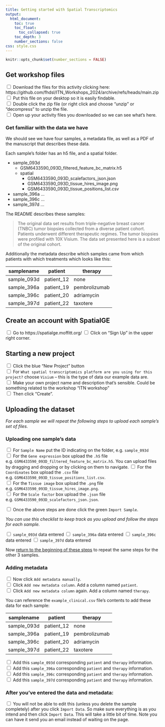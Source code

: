 ```yaml
---
title: Getting started with Spatial Transcriptomics
output:
  html_document:
    toc: true
    toc_float:
      toc_collapsed: true
    toc_depth: 3
    number_sections: false
css: style.css
---
```

```r
knitr::opts_chunk$set(number_sections = FALSE)
```

## Get workshop files
<input type="checkbox"> Download the files for this activity clicking here: https://github.com/fhdsl/ITN_Workshops_2024/archive/refs/heads/main.zip
<input type="checkbox"> Put this file on your desktop so it is easily findable.  
<input type="checkbox"> Double click the zip file (or right click and choose "unzip" or "decompress" to unzip the file.  
<input type="checkbox"> Open up your activity files you downloaded so we can see what's here.

### Get familiar with the data we have

We should see we have four samples, a metadata file, as well as a PDF of the manuscript that describes these data.

Each sample's folder has an h5 file, and a spatial folder.

- sample_093d
  - GSM6433590_093D_filtered_feature_bc_matrix.h5
  - spatial
    - GSM6433590_093D_scalefactors_json.json
    - GSM6433590_093D_tissue_hires_image.png
    - GSM6433590_093D_tissue_positions_list.csv
- sample_396a
  ...
- sample_396c
  ...
- sample_397d
  ...

The README describes these samples:

> The original data set results from triple-negative breast cancer (TNBC) tumor biopsies collected from a diverse patient cohort. Patients underwent different therapeutic regimes. The tumor biopsies were profiled with 10X Visium. The data set presented here is a subset of the original cohort.

Additionally the metadata describe which samples came from which patients with which treatments which looks like this:

|samplename|patient|therapy|
|----------|-------|-------|
|sample_093d|patient_12|none
|sample_396a|patient_19|pembrolizumab
|sample_396c|patient_20|adriamycin
|sample_397d|patient_22|taxotere

## Create an account with SpatialGE

<input type="checkbox"> Go to https://spatialge.moffitt.org/
<input type="checkbox"> Click on "Sign Up" in the upper right corner.

## Starting a new project

<input type="checkbox"> Click the blue "New Project" button  
<input type="checkbox"> For `What spatial transcriptomics platform are you using for this project?` choose `Visium` -- this is the type of data our example data are.  
<input type="checkbox"> Make your own project name and description that's sensible. Could be something related to the workshop "ITN workshop"  
<input type="checkbox"> Then click "Create".  

## Uploading the dataset

_For each sample we will repeat the following steps to upload each sample's set of files._

### Uploading one sample's data

<input type="checkbox"> For `Sample Name` put the ID indicating on the folder, e.g. `sample_093d`  
<input type="checkbox"> For the `Gene expression` box upload the `.h5` file e.g. `GSM6433590_093D_filtered_feature_bc_matrix.h5`. You can upload files by dragging and dropping or by clicking on them to navigate.
<input type="checkbox"> For the `Coordinates` box upload the `.csv` file e.g. `GSM6433590_093D_tissue_positions_list.csv`.  
<input type="checkbox"> For the `Tissue image` box upload the `.png` file e.g. `GSM6433590_093D_tissue_hires_image.png`.  
<input type="checkbox"> For the `Scale factor` box upload the `.json` file e.g. `GSM6433590_093D_scalefactors_json.json`.

<input type="checkbox"> Once the above steps are done click the green `Import Sample`.

_You can use this checklist to keep track as you upload and follow the steps for each sample._

<input type="checkbox"> `sample_093d` data entered
<input type="checkbox"> `sample_396a` data entered
<input type="checkbox"> `sample_396c` data entered
<input type="checkbox"> `sample_397d` data entered

Now [return to the beginning of these steps](#uploading-one-samples-data) to repeat the same steps for the other 3 samples.

### Adding metadata

<input type="checkbox"> Now click `Add metadata manually`.   
<input type="checkbox"> Click `Add new metadata column`. Add a column named `patient`.  
<input type="checkbox"> Click `Add new metadata column` again. Add a column named `therapy`.    

You can reference the `example_clinical.csv` file's contents to add these data for each sample:

|samplename|patient|therapy|
|----------|-------|-------|
|sample_093d|patient_12|none
|sample_396a|patient_19|pembrolizumab
|sample_396c|patient_20|adriamycin
|sample_397d|patient_22|taxotere

<input type="checkbox"> Add this `sample_093d` corresponding `patient` and `therapy` information.  
<input type="checkbox"> Add this `sample_396a` corresponding `patient` and `therapy` information.  
<input type="checkbox"> Add this `sample_396c` corresponding `patient` and `therapy` information.  
<input type="checkbox"> Add this `sample_397d` corresponding `patient` and `therapy` information.  

### After you've entered the data and metadata:  

<input type="checkbox">  You will not be able to edit this (unless you delete the sample completely) after you click `Import Data`. So make sure everything is as you intend and then click `Import Data`. This will take a little bit of time. Note you can have it send you an email instead of waiting on the page.

##
